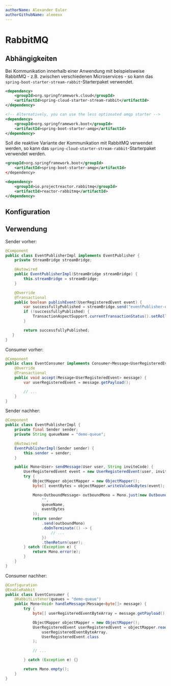 ```yaml
---
authorName: Alexander Euler
authorGithubName: aleeexx
---
```


# RabbitMQ

## Abhängigkeiten

Bei Kommunikation innerhalb einer Anwendung mit beispielsweise RabbitMQ - z.B. zwischen
verschiedenen Microservices - so kann das `spring-boot-starter-stream-rabbit`-Starterpaket verwendet.

```xml
<dependency>
    <groupId>org.springframework.cloud</groupId>
    <artifactId>spring-cloud-starter-stream-rabbit</artifactId>
</dependency>

<!-- Alternatively, you can use the less optionated amqp starter -->
<dependency>
    <groupId>org.springframework.boot</groupId>
    <artifactId>spring-boot-starter-amqp</artifactId>
</dependency>
```

Soll die reaktive Variante der Kommunikation mit RabbitMQ verwendet werden, so kann das
`spring-cloud-starter-stream-rabbit`-Starterpaket verwendet werden.

```xml
<groupId>org.springframework.boot</groupId>
    <artifactId>spring-boot-starter-amqp</artifactId>
</dependency>

<dependency>
    <groupId>io.projectreactor.rabbitmq</groupId>
    <artifactId>reactor-rabbitmq</artifactId>
</dependency>
```

## Konfiguration

## Verwendung

Sender vorher:

```java
@Component
public class EventPublisherImpl implements EventPublisher {
    private StreamBridge streamBridge;

    @Autowired
    public EventPublisherImpl(StreamBridge streamBridge) {
        this.streamBridge = streamBridge;
    }

    @Override
    @Transactional
    public boolean publishEvent(UserRegisteredEvent event) {
        var successfullyPublished = streamBridge.send("eventPublisher-out-0", event);
        if (!successfullyPublished) {
            TransactionAspectSupport.currentTransactionStatus().setRollbackOnly();
        }

        return successfullyPublished;
   }
}
```

Consumer vorher:

```java
@Component
public class EventConsumer implements Consumer<Message<UserRegisteredEvent>> {
    @Override
    @Transactional
    public void accept(Message<UserRegisteredEvent> message) {
        var userRegisteredEvent = message.getPayload();

        // ...
    }
}

```

Sender nachher:

```java
@Component
public class EventPublisherImpl {
    private final Sender sender;
    private String queueName = "demo-queue";

    @Autowired
    EventPublisherImpl(Sender sender) {
        this.sender = sender;
    }

    public Mono<User> sendMessage(User user, String inviteCode) {
        UserRegisteredEvent event = new UserRegisteredEvent(user, inviteCode);
        try {
            ObjectMapper objectMapper = new ObjectMapper();
            byte[] eventBytes = objectMapper.writeValueAsBytes(event);

            Mono<OutboundMessage> outboundMono = Mono.just(new OutboundMessage(
                "",
                queueName,
                eventBytes
            ));
            return sender
                .send(outboundMono)
                .doOnTerminate(() -> {
                    // ...
                })
                .thenReturn(user);
        } catch (Exception e) {
            return Mono.error(e);
        }
    }
}
```

Consumer nachher:

```java
@Configuration
@EnableRabbit
public class EventConsumer {
    @RabbitListener(queues = "demo-queue")
    public Mono<Void> handleMessage(Message<byte[]> message) {
        try {
            byte[] userRegisteredEventByteArray = message.getPayload();

            ObjectMapper objectMapper = new ObjectMapper();
            UserRegisteredEvent userRegisteredEvent = objectMapper.readValue(
                userRegisteredEventByteArray,
                UserRegisteredEvent.class
            );

            // ...

        } catch (Exception e) {}

        return Mono.empty();
    }
}
```
